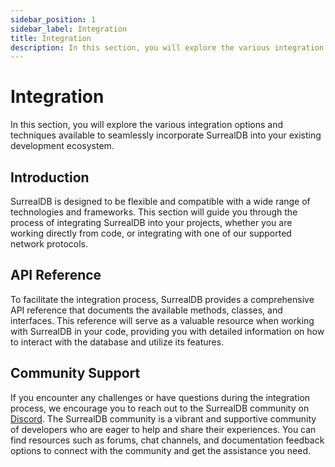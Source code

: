 ```yaml
---
sidebar_position: 1
sidebar_label: Integration
title: Integration
description: In this section, you will explore the various integration options and techniques available to seamlessly incorporate SurrealDB into your existing development ecosystem.
---
```


# Integration

In this section, you will explore the various integration options and techniques available to seamlessly incorporate SurrealDB into your existing development ecosystem.

## Introduction

SurrealDB is designed to be flexible and compatible with a wide range of technologies and frameworks. This section will guide you through the process of integrating SurrealDB into your projects, whether you are working directly from code, or integrating with one of our supported network protocols.

## API Reference

To facilitate the integration process, SurrealDB provides a comprehensive API reference that documents the available methods, classes, and interfaces. This reference will serve as a valuable resource when working with SurrealDB in your code, providing you with detailed information on how to interact with the database and utilize its features.

## Community Support

If you encounter any challenges or have questions during the integration process, we encourage you to reach out to the SurrealDB community on [Discord](https://discord.gg/surrealdb). The SurrealDB community is a vibrant and supportive community of developers who are eager to help and share their experiences. You can find resources such as forums, chat channels, and documentation feedback options to connect with the community and get the assistance you need.
